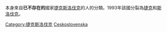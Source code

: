 {{Commons cat|People of Czechoslovakia}}
本身來自'''已不存在的'''國家[[捷克斯洛伐克|捷克斯洛伐克]]的人的分類。1993年該國分裂為[[捷克|捷克]]和[[斯洛伐克|斯洛伐克]]。
{{catrel|捷克人|斯洛伐克人}}

[[Category:捷克斯洛伐克|Category:捷克斯洛伐克]]
[[Category:已不存在的欧洲国家的人物|Ceskoslovenska]]